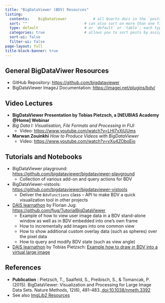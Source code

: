 ```yaml
---
title: "BigDataViewer (BDV) Resources"
listing:
  contents:    BigDataViewer            # all Quarto docs in the `posts` directory will be included on your listing page
  sort: ""                          # can also sort on more than one field
  type: default                     # or `default` or `table`; each type has its own set of yaml options to include
  categories: true                  # allows you to sort posts by assigned categories
  sort-ui: false
  filter-ui: false
page-layout: full
title-block-banner: true
---
```

## General BigDataViwer Resources
  - GitHub Repository: [https://github.com/bigdataviewer](https://github.com/bigdataviewer)
  - BigDataViewer ImageJ Documentation: [https://imagej.net/plugins/bdv/](https://imagej.net/plugins/bdv/)

## Video Lectures

- **BigDataViewer Presentation by Tobias Pietzsch, a [NEUBIAS Academy @Home] Webinar**
- *Big Data I: Visualisation, File Formats and Processing in FIJI* 
  - Video: [https://www.youtube.com/watch?v=LHI7vXiUUms](https://www.youtube.com/watch?v=LHI7vXiUUms)

- **Marwan Zouinkhi** *How to Produce Videos with BigDataViewer*   
  - Video: [https://www.youtube.com/watch?v=vXu4ZOboEio](https://www.youtube.com/watch?v=vXu4ZOboEio)

## Tutorials and Notebooks

- BigDataViewer playground: [https://github.com/bigdataviewer/bigdataviewer-playground](https://github.com/bigdataviewer/bigdataviewer-playground)
  - Collection of various add-on and query actions for BDV
- BigDataViewer-vistools: [https://github.com/bigdataviewer/bigdataviewer-vistools](https://github.com/bigdataviewer/bigdataviewer-vistools)
  - Deliver the `BdvFunctions` class -- API to make BDV a quick visualization tool in other projects
- [DAIS learnathon](https://imagej.net/events/learnathon-2017) by Florian Jug: [https://github.com/fjug/TutorialBigDataViewer](https://github.com/fjug/TutorialBigDataViewer)
  - Example of how to view user image data in a BDV stand-alone window as well as in BDV embedded into one's own frame
  - How to incrementally add images into one common view
  - How to show additional custom overlay data (such as spheres) over the pixel data
  - How to query and modify BDV state (such as view angle)
- [DAIS learnathon](https://imagej.net/events/learnathon-2017) by Tobias Pietzsch: [Example how to draw in BDV into a virtual large image](https://github.com/imglib/imglib2-cache-examples/blob/04ac593db9fcd6391df7a6e845b7b65901d45e99/src/main/java/net/imglib2/cache/example01/Example01.java)

## References 
 - **Publication** : Pietzsch, T., Saalfeld, S., Preibisch, S., & Tomancak, P. (2015). BigDataViewer: Visualization and Processing for Large Image Data Sets. Nature Methods, 12(6), 481–483.,[doi:10.1038/nmeth.3392](https://doi:10.1038/nmeth.3392)
- See also [ImgLib2 Resources](imglib2_links.qmd)

